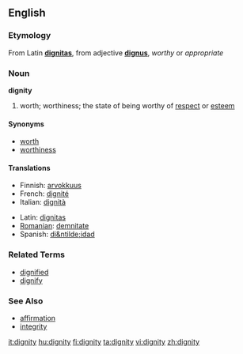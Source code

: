 {{see|Dignity}}
==English==
===Etymology===
From Latin '''[[dignitas]]''', from adjective '''[[dignus]]''', ''worthy'' or ''appropriate''

===Noun===
'''dignity'''

# worth; worthiness; the state of being worthy of [[respect]] or [[esteem]]

====Synonyms====
*[[worth]]
*[[worthiness]]

====Translations====
{{top}}
*Finnish: [[arvokkuus]]
*French: [[dignité]] {{f}}
*Italian: [[dignità]] {{f}}
{{mid}}
*Latin: [[dignitas]] {{f}}
*[[Romanian]]: [[demnitate]] {{f}}
*Spanish: [[di&ntilde;idad]] {{f}}
{{bottom}}

===Related Terms===
*[[dignified]]
*[[dignify]]

===See Also===
*[[affirmation]]
*[[integrity]]

[[it:dignity]]
[[hu:dignity]]
[[fi:dignity]]
[[ta:dignity]]
[[vi:dignity]]
[[zh:dignity]]